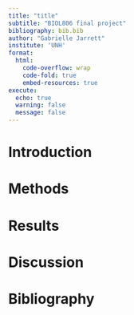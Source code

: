 ```yaml
---
title: "title"
subtitle: "BIOL806 final project" 
bibliography: bib.bib
author: "Gabrielle Jarrett"
institute: 'UNH'
format:
  html: 
    code-overflow: wrap
    code-fold: true
    embed-resources: true
execute: 
  echo: true
  warning: false
  message: false
---
```


# Introduction 

# Methods 

# Results

# Discussion

# Bibliography